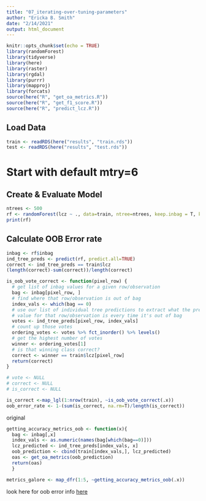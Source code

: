 ```yaml
---
title: "07_iterating-over-tuning-parameters"
author: "Ericka B. Smith"
date: "2/14/2021"
output: html_document
---
```


```r
knitr::opts_chunk$set(echo = TRUE)
library(randomForest)
library(tidyverse)
library(here)
library(raster)
library(rgdal)
library(purrr)
library(mapproj)
library(forcats)
source(here("R", "get_oa_metrics.R"))
source(here("R", "get_f1_score.R"))
source(here("R", "predict_lcz.R"))
```

## Load Data

```r
train <- readRDS(here("results", "train.rds"))
test <- readRDS(here("results", "test.rds"))
```

# Start with default mtry=6

## Create & Evaluate Model

```r
ntrees <- 500
rf <- randomForest(lcz ~ ., data=train, ntree=ntrees, keep.inbag = T, keep.forest=T)
print(rf)
```
## Calculate OOB Error rate

```r
inbag <- rf$inbag
ind_tree_preds <- predict(rf, predict.all=TRUE)
correct <- ind_tree_preds == train$lcz
(length(correct)-sum(correct))/length(correct)
```



```r
is_oob_vote_correct <- function(pixel_row) {
  # get list of inbag values for a given row/observation
  bag <- inbag[pixel_row, ]
  # find where that row/observation is out of bag
  index_vals <- which(bag == 0)
  # use our list of individual tree predictions to extract what the predicted 
  # value for that row/observation is every time it's out of bag
  votes <- ind_tree_preds[pixel_row, index_vals]
  # count up those votes
  ordering_votes <- votes %>% fct_inorder() %>% levels()
  # get the highest number of votes
  winner <- ordering_votes[1]
  # is that winning class correct?
  correct <- winner == train$lcz[pixel_row]
  return(correct)
}
```

```r
# vote <- NULL
# correct <- NULL
# is_correct <- NULL

is_correct <-map_lgl(1:nrow(train), ~is_oob_vote_correct(.x))
oob_error_rate <- 1-(sum(is_correct, na.rm=T)/length(is_correct))
```




original
```r
getting_accuracy_metrics_oob <- function(x){
  bag <- inbag[,x]
  index_vals <- as.numeric(names(bag[which(bag==0)]))
  lcz_predicted <- ind_tree_preds[index_vals, x]
  oob_prediction <- cbind(train[index_vals,], lcz_predicted)
  oas <- get_oa_metrics(oob_prediction)
  return(oas)
  }
```


```r
metrics_galore <- map_dfr(1:5, ~getting_accuracy_metrics_oob(.x))
```

look here for oob error info [here](https://www.stat.berkeley.edu/~breiman/RandomForests/cc_home.htm)

